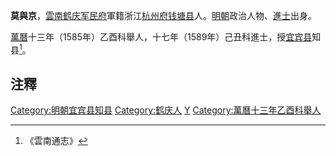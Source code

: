 '''莫與京'''，[[雲南|雲南]][[鹤庆军民府|鹤庆军民府]]軍籍浙江[[杭州府|杭州府]][[钱塘县|钱塘县]]人。[[明朝|明朝]]政治人物、[[進士|進士]]出身。

[[萬曆|萬曆]]十三年（1585年）乙酉科舉人，十七年（1589年）己丑科進士，授[[宜宾县|宜宾县]]知县<ref>《雲南通志》</ref>。

== 注釋 ==
{{reflist}}

{{明朝人物小作品}}
{{萬曆十七年己丑科殿試金榜}}
{{DEFAULTSORT:Mo莫}}
[[Category:明朝宜宾县知县|Category:明朝宜宾县知县]]
[[Category:鹤庆人|Category:鹤庆人]]
[[Category:莫姓|Y]]
[[Category:萬曆十三年乙酉科舉人|Category:萬曆十三年乙酉科舉人]]